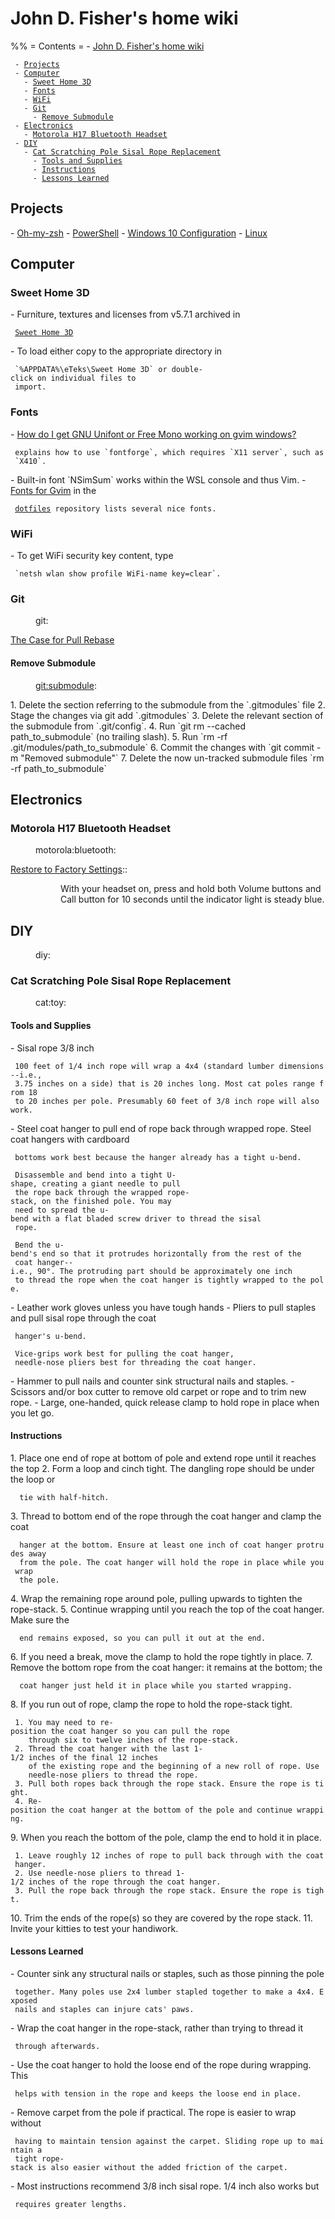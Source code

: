 = John D. Fisher's home wiki =

%% = Contents =
- [[#John D. Fisher's home wiki|John D. Fisher's home wiki]]
  - [[#John D. Fisher's home wiki#Projects|Projects]]
  - [[#John D. Fisher's home wiki#Computer|Computer]]
    - [[#John D. Fisher's home wiki#Computer#Sweet Home 3D|Sweet Home 3D]]
    - [[#John D. Fisher's home wiki#Computer#Fonts|Fonts]]
    - [[#John D. Fisher's home wiki#Computer#WiFi|WiFi]]
    - [[#John D. Fisher's home wiki#Computer#Git|Git]]
      - [[#John D. Fisher's home wiki#Computer#Git#Remove Submodule|Remove Submodule]]
  - [[#John D. Fisher's home wiki#Electronics|Electronics]]
    - [[#John D. Fisher's home wiki#Electronics#Motorola H17 Bluetooth Headset|Motorola H17 Bluetooth Headset]]
  - [[#John D. Fisher's home wiki#DIY|DIY]]
    - [[#John D. Fisher's home wiki#DIY#Cat Scratching Pole Sisal Rope Replacement|Cat Scratching Pole Sisal Rope Replacement]]
      - [[#John D. Fisher's home wiki#DIY#Cat Scratching Pole Sisal Rope Replacement#Tools and Supplies|Tools and Supplies]]
      - [[#John D. Fisher's home wiki#DIY#Cat Scratching Pole Sisal Rope Replacement#Instructions|Instructions]]
      - [[#John D. Fisher's home wiki#DIY#Cat Scratching Pole Sisal Rope Replacement#Lessons Learned|Lessons Learned]]

== Projects ==

- [[Oh-my-zsh]]
- [[PowerShell]]
- [[Windows 10 Configuration]]
- [[Linux]]

== Computer ==

=== Sweet Home 3D ===

- Furniture, textures and licenses from v5.7.1 archived in
  [[file:~/userprofile/Documents/SweetHome3D/|Sweet Home 3D]]
- To load either copy to the appropriate directory in
  `%APPDATA%\eTeks\Sweet Home 3D` or double-click on individual files to
  import.

=== Fonts ===

- [[https://stackoverflow.com/questions/10290912/|How do I get GNU Unifont or Free Mono working on gvim windows?]]
  explains how to use `fontforge`, which requires `X11 server`, such as `X410`.
- Built-in font `NSimSum` works within the WSL console and thus Vim.
- [[https://github.com/jfishe/dotfiles#fonts-for-gvim|Fonts for Gvim]] in the
  [[https://github.com/jfishe/dotfiles|dotfiles]] repository lists several nice fonts.

=== WiFi ===

- To get WiFi security key content, type
  `netsh wlan show profile WiFi-name key=clear`.

=== Git ===
:git:

[[https://megakemp.com/2019/03/20/the-case-for-pull-rebase/|The Case for Pull Rebase]]

{{{ bash
git pull --rebase|-r # Normal to avoid merge commits.
git pull --rebase=preserve # When local merge commit preserved, like Pull Request.
git config --global pull.rebase preserve

# if you're on Git 2.18 or later
git pull --rebase=merges
git config --global pull.rebase merges
}}}

==== Remove Submodule ====
:git:submodule:

1. Delete the section referring to the submodule from the `.gitmodules` file
2. Stage the changes via git add `.gitmodules`
3. Delete the relevant section of the submodule from `.git/config`.
4. Run `git rm --cached path_to_submodule` (no trailing slash).
5. Run `rm -rf .git/modules/path_to_submodule`
6. Commit the changes with `git commit -m "Removed submodule"`
7. Delete the now un-tracked submodule files `rm -rf path_to_submodule`

== Electronics ==

=== Motorola H17 Bluetooth Headset ===
:motorola:bluetooth:

[[https://support.motorola.com/uk/en/solution/ms36639|Restore to Factory Settings]]::
:: With your headset on, press and hold both Volume buttons and Call button for 10 seconds until the indicator light is steady blue.

== DIY ==
:diy:

=== Cat Scratching Pole Sisal Rope Replacement ===
:cat:toy:

==== Tools and Supplies ====

- Sisal rope 3/8 inch

  100 feet of 1/4 inch rope will wrap a 4x4 (standard lumber dimensions--i.e.,
  3.75 inches on a side) that is 20 inches long. Most cat poles range from 18
  to 20 inches per pole. Presumably 60 feet of 3/8 inch rope will also work.

- Steel coat hanger to pull end of rope back through wrapped rope. Steel coat hangers with cardboard
  bottoms work best because the hanger already has a tight u-bend.

  Disassemble and bend into a tight U-shape, creating a giant needle to pull
  the rope back through the wrapped rope-stack, on the finished pole. You may
  need to spread the u-bend with a flat bladed screw driver to thread the sisal
  rope.

  Bend the u-bend's end so that it protrudes horizontally from the rest of the
  coat hanger--i.e., 90°. The protruding part should be approximately one inch
  to thread the rope when the coat hanger is tightly wrapped to the pole.

- Leather work gloves unless you have tough hands
- Pliers to pull staples and pull sisal rope through the coat
  hanger's u-bend.

  Vice-grips work best for pulling the coat hanger,
  needle-nose pliers best for threading the coat hanger.

- Hammer to pull nails and counter sink structural nails and staples.
- Scissors and/or box cutter to remove old carpet or rope and to trim new rope.
- Large, one-handed, quick release clamp to hold rope in place when you let go.

==== Instructions ====

1. Place one end of rope at bottom of pole and extend rope until it reaches the top
2. Form a loop and cinch tight. The dangling rope should be under the loop or
   tie with half-hitch.
3. Thread to bottom end of the rope through the coat hanger and clamp the coat
   hanger at the bottom. Ensure at least one inch of coat hanger protrudes away
   from the pole. The coat hanger will hold the rope in place while you wrap
   the pole.
4. Wrap the remaining rope around pole, pulling upwards to tighten the rope-stack.
5. Continue wrapping until you reach the top of the coat hanger. Make sure the
   end remains exposed, so you can pull it out at the end.
6. If you need a break, move the clamp to hold the rope tightly in place.
7. Remove the bottom rope from the coat hanger: it remains at the bottom; the
   coat hanger just held it in place while you started wrapping.
8. If you run out of rope, clamp the rope to hold the rope-stack tight.
  1. You may need to re-position the coat hanger so you can pull the rope
     through six to twelve inches of the rope-stack.
  2. Thread the coat hanger with the last 1-1/2 inches of the final 12 inches
     of the existing rope and the beginning of a new roll of rope. Use
     needle-nose pliers to thread the rope.
  3. Pull both ropes back through the rope stack. Ensure the rope is tight.
  4. Re-position the coat hanger at the bottom of the pole and continue wrapping.
9. When you reach the bottom of the pole, clamp the end to hold it in place.
  1. Leave roughly 12 inches of rope to pull back through with the coat hanger.
  2. Use needle-nose pliers to thread 1-1/2 inches of the rope through the coat hanger.
  3. Pull the rope back through the rope stack. Ensure the rope is tight.
10. Trim the ends of the rope(s) so they are covered by the rope stack.
11. Invite your kitties to test your handiwork.

==== Lessons Learned ====

- Counter sink any structural nails or staples, such as those pinning the pole
  together. Many poles use 2x4 lumber stapled together to make a 4x4. Exposed
  nails and staples can injure cats' paws.
- Wrap the coat hanger in the rope-stack, rather than trying to thread it
  through afterwards.
- Use the coat hanger to hold the loose end of the rope during wrapping. This
  helps with tension in the rope and keeps the loose end in place.
- Remove carpet from the pole if practical. The rope is easier to wrap without
  having to maintain tension against the carpet. Sliding rope up to maintain a
  tight rope-stack is also easier without the added friction of the carpet.
- Most instructions recommend 3/8 inch sisal rope. 1/4 inch also works but
  requires greater lengths.
